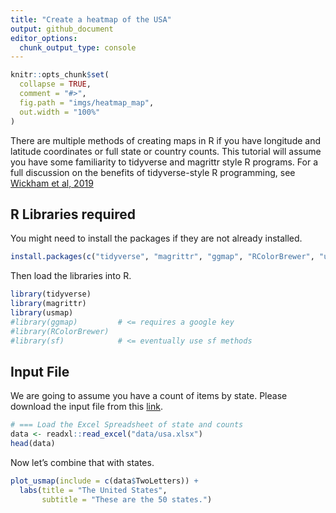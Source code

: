 ```yaml
---
title: "Create a heatmap of the USA"
output: github_document
editor_options: 
  chunk_output_type: console
---
```


```r
knitr::opts_chunk$set(
  collapse = TRUE,
  comment = "#>",
  fig.path = "imgs/heatmap_map",
  out.width = "100%"
)
```

There are multiple methods of creating maps in R if you have longitude and latitude coordinates or full state or country counts. This tutorial will assume you have some familiarity to tidyverse and magrittr style R programs. For a full discussion on the benefits of tidyverse-style R programming, see [Wickham et al, 2019](https://tidyverse.tidyverse.org/articles/paper.html)

## R Libraries required

You might need to install the packages if they are not already installed.

```r
install.packages(c("tidyverse", "magrittr", "ggmap", "RColorBrewer", "usmap"))
```

Then load the libraries into R.

```r
library(tidyverse)
library(magrittr)
library(usmap)
#library(ggmap)         # <= requires a google key
#library(RColorBrewer)
#library(sf)            # <= eventually use sf methods
```

## Input File

We are going to assume you have a count of items by state. Please download the input file from this [link]().



```r
# === Load the Excel Spreadsheet of state and counts
data <- readxl::read_excel("data/usa.xlsx")
head(data)
```

Now let's combine that with states.

```r

plot_usmap(include = c(data$TwoLetters)) +
  labs(title = "The United States",
       subtitle = "These are the 50 states.")

```
